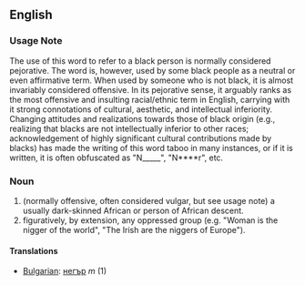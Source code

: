==English==

===Usage Note===
The use of this word to refer to a black person is normally considered pejorative.  The word is, however, used by some black people as a neutral or even affirmative term.  When used by someone who is not black, it is almost invariably considered offensive. In its pejorative sense, it arguably ranks as the most offensive and insulting racial/ethnic term in English, carrying with it strong connotations of cultural, aesthetic, and intellectual inferiority.  Changing attitudes and realizations towards those of black origin (e.g., realizing that blacks are not intellectually inferior to other races; acknowledgement of highly significant cultural contributions made by blacks) has made the writing of this word taboo in many instances, or if it is written, it is often obfuscated as "N_____", "N****r", etc.

===Noun===

# (normally offensive, often considered vulgar, but see usage note) a usually dark-skinned African or person of African descent.
# figuratively, by extension, any oppressed group (e.g. "Woman is the nigger of the world", "The Irish are the niggers of Europe").

====Translations====

*[[Bulgarian]]: [[негър]] ''m'' (1)